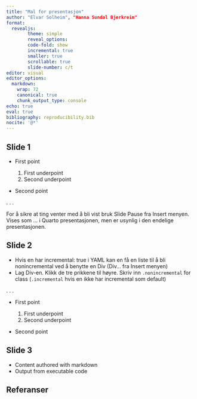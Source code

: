 ```yaml
---
title: "Mal for presentasjon"
author: "Elvar Solheim", "Hanna Sundal Bjerkreim"
format:
  revealjs:
        theme: simple
        reveal_options:
        code-fold: show
        incremental: true
        smaller: true
        scrollable: true
        slide-number: c/t
editor: visual
editor_options:
  markdown:
    wrap: 72
    canonical: true
    chunk_output_type: console
echo: true
eval: true
bibliography: reproducibility.bib
nocite: '@*'
---
```


## Slide 1

-   First point

    1)  First underpoint
    2)  Second underpoint

-   Second point

. . .

For å sikre at ting venter med å bli vist bruk Slide Pause fra Insert menyen.
Vises som ... i Quarto presentasjonen, men er usynlig i den endelige presentasjonen.

## Slide 2

-   Hvis en har incremental: true i YAML kan en få en liste til å bli nonincremental ved å benytte en Div (Div... fra Insert menyen)
-   Lag Div-en. Klikk de tre prikkene til høyre. Skriv inn `.nonincremental` for class (`.incremental` hvis en ikke har incremental som default)

. . .

::: nonincremental
-   First point

    1)  First underpoint
    2)  Second underpoint

-   Second point
:::

## Slide 3

-   Content authored with markdown
-   Output from executable code

## Referanser
